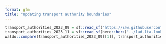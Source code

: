 ```yaml
---
format: gfm
title: "Updating transport authority boundaries"
---
```



```r
transport_authorities_2023_09 = sf::read_sf("https://raw.githubusercontent.com/acteng/boundaries/327fd512559eef37675aa1e2906d22a43b0525e3/transport_authorities.geojson")
transport_authorities_2023_11 = sf::read_sf(here::here("../lad-lta-lookup/data/lta_2023_11.geojson"))
waldo::compare(transport_authorities_2023_09[[1]], transport_authorities_2023_11[[1]])
```